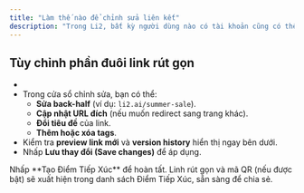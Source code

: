 ```yaml
---
title: "Làm thế nào để chỉnh sửa liên kết"
description: "Trong Li2, bất kỳ người dùng nào có tài khoản cũng có thể chỉnh sửa tiêu đề và gắn thẻ cho liên kết. Ngoài ra, trong hầu hết trường hợp, bạn cũng có thể thay đổi phần đuôi (back-half) của link rút gọn để phù hợp hơn với chiến dịch hoặc thương hiệu."
---
```


## Tùy chỉnh phần đuôi link rút gọn

<Steps>
  <Step title="Đăng nhập tài khoản tại app.li2.ai.">
    
  </Step>
  <Step title="Trong menu bên trái, chọn liên kết ngắn. ">
    
  </Step>
</Steps>


- 
- Trong cửa sổ chỉnh sửa, bạn có thể:
  - **Sửa back-half** (ví dụ: `li2.ai/summer-sale`).
  - **Cập nhật URL đích** (nếu muốn redirect sang trang khác).
  - **Đổi tiêu đề** của link.
  - **Thêm hoặc xóa tags**.
- Kiểm tra **preview link mới** và **version history** hiển thị ngay bên dưới.
- Nhấp **Lưu thay đổi (Save changes)** để áp dụng.

<Note>
  Nhấp **Tạo Điểm Tiếp Xúc** để hoàn tất. Linh rút gọn và mã QR (nếu được bật) sẽ xuất hiện trong danh sách Điểm Tiếp Xúc, sẵn sàng để chia sẻ.
</Note>